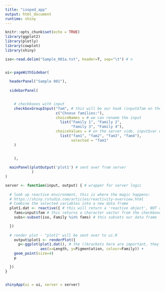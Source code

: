 ```yaml
---
title: "isopod_app"
output: html_document
runtime: shiny
---
```


```r
knitr::opts_chunk$set(echo = TRUE)
library(ggplot2)
library(plotly)
library(cowplot) 
library(shiny)

```



```r

iso<-read.delim("Sample_001a.txt", header=T, sep="\t") # n


ui<-pageWithSidebar(
  
  headerPanel("Sample 001"),
  
  sidebarPanel(

    
    # checkboxes with input
    checkboxGroupInput("fam", # this will be our hook (input$fam on the server side)
                       c("Choose families:"),
                       choiceNames = # we can rename the input
                         list("Family 1", "Family 2",
                              "Family 3", "Family 4"),
                       choiceValues = # on the server side, input$var will be substituted with whatever we select
                         list("fam1", "fam2", "fam3", "fam4"), 
                              selected = "fam1"
    )
    
    
    ),

  mainPanel(plotOutput('plot1') # sent over from server
            )
)

server <- function(input, output) { # wrapper for server logic
  
  # look up reactive environment, this is where the magic happens:
  # https://shiny.rstudio.com/articles/reactivity-overview.html
  # Combine the selected variables into a new data frame
  plot1.dat <- reactive({ # this will return a 'reactive object', NOT a dataframe (see below)
    fams=input$fam # this returns a character vector from the checkboxes
    subs<-subset(iso, Family %in% fams) # this subsets our data frame

  })
  
  # render plot - "plot1" will be sent over to ui.R
    output$plot1 <- renderPlot({
      p<-ggplot(plot1.dat(), # the ()brackets here are important, they turn plot1.dat into a data frame
                aes(x=Length, y=Pigmentation, colour=Family)) +
    geom_point(size=4)
    p

  })
}


shinyApp(ui = ui, server = server)


```
